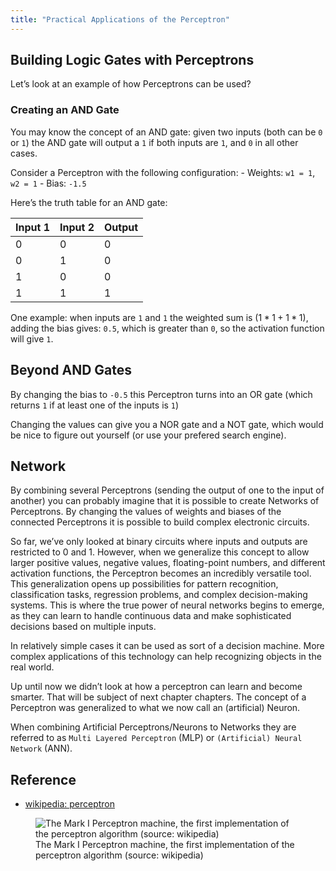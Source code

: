 ```yaml
---
title: "Practical Applications of the Perceptron"
---
```


## Building Logic Gates with Perceptrons

Let's look at an example of how Perceptrons can be used? 

### Creating an AND Gate

You may know the concept of an AND gate: given two inputs (both can be `0` or `1`) the AND gate will output a `1` if both inputs are `1`, and `0` in all other cases. 

Consider a Perceptron with the following configuration:
- Weights: `w1 = 1`, `w2 = 1` 
- Bias: `-1.5`

Here's the truth table for an AND gate:

| Input 1 | Input 2 | Output |
|---------|---------|---------|
| 0       | 0       | 0       |
| 0       | 1       | 0       |
| 1       | 0       | 0       |
| 1       | 1       | 1       |


One example: when inputs are `1` and `1` the weighted sum is ($1 * 1 + 1 * 1$), adding the bias gives: `0.5`, which is greater than `0`, so the activation function will give `1`. 

## Beyond AND Gates

By changing the bias to `-0.5` this Perceptron turns into an OR gate (which returns `1` if at least one of the inputs is `1`)

Changing the values can give you a NOR gate and a NOT gate, which would be nice to figure out yourself (or use your prefered search engine). 

## Network

By combining several Perceptrons (sending the output of one to the input of another) you can probably imagine that it is possible to create Networks of Perceptrons. By changing the values of weights and biases of the connected Perceptrons it is possible to build complex electronic circuits.


So far, we've only looked at binary circuits where inputs and outputs are restricted to 0 and 1. However, when we generalize this concept to allow larger positive values, negative values, floating-point numbers, and different activation functions, the Perceptron becomes an incredibly versatile tool. This generalization opens up possibilities for pattern recognition, classification tasks, regression problems, and complex decision-making systems. This is where the true power of neural networks begins to emerge, as they can learn to handle continuous data and make sophisticated decisions based on multiple inputs.

In relatively simple cases it can be used as sort of a decision machine. More complex applications of this technology can help recognizing objects in the real world.

Up until now we didn't look at how a perceptron can learn and become smarter. That will be subject of next chapter chapters. The concept of a Perceptron was generalized to what we now call an (artificial) Neuron.

When combining Artificial Perceptrons/Neurons to Networks they are  referred to as
`Multi Layered Perceptron` (MLP) or `(Artificial) Neural Network` (ANN). 


## Reference

- [wikipedia: perceptron](https://en.wikipedia.org/wiki/Perceptron)

![The Mark I Perceptron machine, the first implementation of the perceptron algorithm (source: wikipedia)](Mark_I_perceptron.jpeg)


